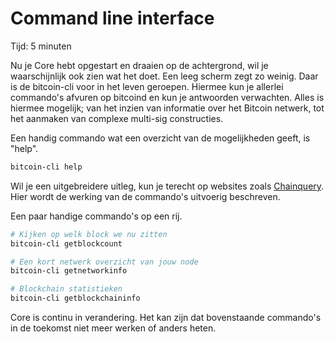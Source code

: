 
# Command line interface

<Callout emoji="&#x2139;">
	Tijd: 5 minuten
</Callout>

Nu je Core hebt opgestart en draaien op de achtergrond, wil je waarschijnlijk ook zien wat het doet. Een leeg scherm zegt zo weinig. Daar is de bitcoin-cli voor in het leven geroepen. Hiermee kun je allerlei commando's afvuren op bitcoind en kun je antwoorden verwachten. Alles is hiermee mogelijk; van het inzien van informatie over het Bitcoin netwerk, tot het aanmaken van complexe multi-sig constructies.

Een handig commando wat een overzicht van de mogelijkheden geeft, is "help".

```bash
bitcoin-cli help
```

Wil je een uitgebreidere uitleg, kun je terecht op websites zoals [Chainquery](https://chainquery.com/bitcoin-cli). Hier wordt de werking van de commando's uitvoerig beschreven.

Een paar handige commando's op een rij.

```bash
# Kijken op welk block we nu zitten
bitcoin-cli getblockcount

# Een kort netwerk overzicht van jouw node
bitcoin-cli getnetworkinfo

# Blockchain statistieken
bitcoin-cli getblockchaininfo
```

Core is continu in verandering. Het kan zijn dat bovenstaande commando's in de toekomst niet meer werken of anders heten.
